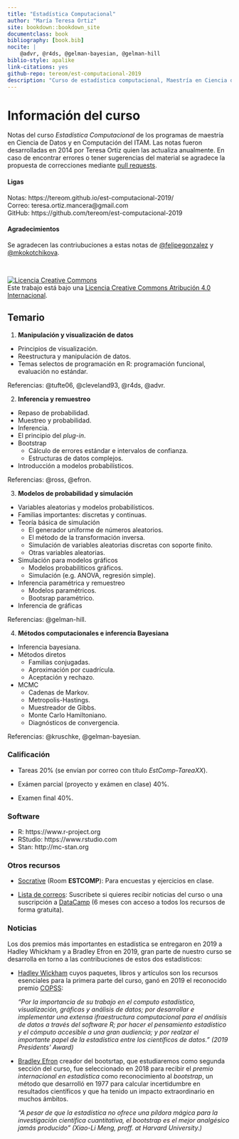 ```yaml
--- 
title: "Estadística Computacional"
author: "María Teresa Ortiz"
site: bookdown::bookdown_site
documentclass: book
bibliography: [book.bib]
nocite: |
    @advr, @r4ds, @gelman-bayesian, @gelman-hill
biblio-style: apalike
link-citations: yes
github-repo: tereom/est-computacional-2019
description: "Curso de estadística computacional, Maestría en Ciencia de Datos, ITAM 2019."
---
```



# Información del curso {-}

Notas del curso *Estadística Computacional* de los programas de maestría en 
Ciencia de Datos y en Computación del ITAM. Las notas fueron desarrolladas en 
2014 por Teresa Ortiz quien las actualiza anualmente. En caso de encontrar 
errores o tener sugerencias del material se agradece la propuesta de 
correcciones mediante [pull requests](https://github.com/tereom/est-computacional-2019).

#### Ligas {-}

Notas: https://tereom.github.io/est-computacional-2019/    
Correo: teresa.ortiz.mancera@gmail.com   
GitHub: https://github.com/tereom/est-computacional-2019 

#### Agradecimientos {-}
Se agradecen las contriubuciones a estas notas de [\@felipegonzalez](https://github.com/felipegonzalez)
y [\@mkokotchikova](https://github.com/mkokotchikova).

</br>

<a rel="license" href="http://creativecommons.org/licenses/by/4.0/"><img alt="Licencia Creative Commons" style="border-width:0" src="https://i.creativecommons.org/l/by/4.0/88x31.png" /></a><br />Este trabajo está bajo una <a rel="license" href="http://creativecommons.org/licenses/by/4.0/">Licencia Creative Commons Atribución 4.0 Internacional</a>.


## Temario {-}

1. **Manipulación y visualización de datos**

-   Principios de visualización.
-   Reestructura y manipulación de datos.
-   Temas selectos de programación en R: programación funcional, evaluación 
no estándar.

Referencias: @tufte06, @cleveland93, @r4ds, @advr.

2. **Inferencia y remuestreo**

-   Repaso de probabilidad.
-   Muestreo y probabilidad.
-   Inferencia.
-   El principio del *plug-in*.
-   Bootstrap
    -   Cálculo de errores estándar e intervalos de confianza.
    -   Estructuras de datos complejos.
-   Introducción a modelos probabilísticos.

Referencias: @ross, @efron.

3. **Modelos de probabilidad y simulación**

-   Variables aleatorias y modelos probabilísticos.
-   Familias importantes: discretas y continuas.
-   Teoría básica de simulación
    -   El generador uniforme de números aleatorios.
    -   El método de la transformación inversa.
    -   Simulación de variables aleatorias discretas con soporte finito.
    -   Otras variables aleatorias.
-   Simulación para modelos gráficos
    -   Modelos probabilíticos gráficos.
    -   Simulación (e.g. ANOVA, regresión simple).
-   Inferencia paramétrica y remuestreo
    -   Modelos paramétricos.
    -   Bootsrap paramétrico.
-   Inferencia de gráficas

 Referencias: @gelman-hill.

4. **Métodos computacionales e inferencia Bayesiana**

-   Inferencia bayesiana.
-   Métodos diretos
    -   Familias conjugadas.
    -   Aproximación por cuadrícula.
    -   Aceptación y rechazo.
-   MCMC
    -   Cadenas de Markov.
    -   Metropolis-Hastings.
    -   Muestreador de Gibbs.
    -   Monte Carlo Hamiltoniano.
    -   Diagnósticos de convergencia.

Referencias: @kruschke, @gelman-bayesian.

### Calificación {-}

* Tareas 20% (se envían por correo con título *EstComp-TareaXX*).

* Exámen parcial (proyecto y exámen en clase) 40%.

* Examen final 40%.

### Software {-}

- R: https://www.r-project.org
- RStudio: https://www.rstudio.com
- Stan: http://mc-stan.org

### Otros recursos {-}

* [Socrative](https://b.socrative.com/login/student/) (Room **ESTCOMP**):
Para encuestas y ejercicios en clase.


* [Lista de correos](https://docs.google.com/spreadsheets/d/1ZNdpl-_c495FRb1ZEZ-TpxFDBk5Uai-9Ms-IHgsYq-E/edit?usp=sharing): Suscribete si quieres recibir noticias del curso o una 
suscripción a [DataCamp](https://www.datacamp.com) (6 meses con acceso a todos
los recursos de forma gratuita).

### Noticias {-}

Los dos premios más importantes en estadística se entregaron en 2019 a Hadley
Whickham y a Bradley Efron en 2019, gran parte de nuestro curso se desarrolla 
en torno a las contribuciones de estos dos estadísticos:

* [Hadley Wickham](https://community.amstat.org/copss/awards/presidents) 
cuyos paquetes, libros y artículos son los recursos esenciales para la primera
parte del curso, ganó en 2019 el reconocido premio [COPSS](https://en.wikipedia.org/wiki/COPSS_Presidents%27_Award):
    
    *"Por la importancia de su trabajo en el computo estadístico, visualización, 
    gráficas y análisis de datos; por desarrollar e implementar una extensa
    ifraestructura computacional para el análisis de datos a través del 
    *software* R; por hacer el pensamiento estadístico y el cómputo accesible
    a una gran audiencia; y por realzar el importante papel de la estadística
    entre los científicos de datos." (2019 Presidents' Award)*

* [Bradley Efron](https://statprize.org/index.cfm) creador del bootsrtap, que
estudiaremos como segunda sección del curso, fue seleccionado en 2018 para
recibir el *premio internacional en estadística* como reconocimiento al
*bootstrap*, un método que desarrolló en 1977 para calcular incertidumbre en
resultados científicos y que ha tenido un impacto extraordinario en muchos
ámbitos.
    
    *"A pesar de que la estadística no ofrece una píldora mágica para la 
    investigación científica cuantitativa, el bootstrap es el mejor analgésico
    jamás producido " (Xiao-Li Meng, proff. at Harvard University.)*
